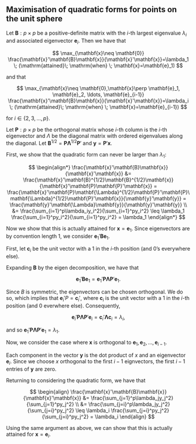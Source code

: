 ##  

:::{#thm-max_quad_form}
## Maximisation of quadratic forms for points on the unit sphere
Let $\mathbf{B}:p\times p$ be a positive-definite matrix with the $i$-th largest eigenvalue $\lambda_i$ and associated eigenvector $\mathbf{e}_i$. Then we have that 

$$
\max_{\mathbf{x}\neq \mathbf{0}} \frac{\mathbf{x}'\mathbf{B}\mathbf{x}}{\mathbf{x}'\mathbf{x}}=\lambda_1 \; (\mathrm{attained}\; \mathrm{when} \; \mathbf{x}=\mathbf{e}_1)
$$

and that

$$
\max_{\mathbf{x}\neq \mathbf{0},\mathbf{x}\perp \mathbf{e}_1, \mathbf{e}_2, \ldots, \mathbf{e}_{i-1}} \frac{\mathbf{x}'\mathbf{B}\mathbf{x}}{\mathbf{x}'\mathbf{x}}=\lambda_i \; (\mathrm{attained}\; \mathrm{when} \; \mathbf{x}=\mathbf{e}_{i-1})
$$

for $i\in\{2,3, \ldots, p\}$.

:::{.proof}

Let $\mathbf{P}:p\times p$ be the orthogonal matrix whose $i$-th column is the $i$-th eigenvector and $\Lambda$ be the diagonal matrix with ordered eigenvalues along the diagonal. Let $\mathbf{B}^{1/2}=\mathbf{P}\mathbf{\Lambda}^{1/2}\mathbf{P}'$ and $\mathbf{y}=\mathbf{P}'\mathbf{x}$.

First, we show that the quadratic form can never be larger than $\lambda_1$:

$$
\begin{align*} 
\frac{\mathbf{x}'\mathbf{B}\mathbf{x}}{\mathbf{x}'\mathbf{x}} &=  \frac{\mathbf{x}'\mathbf{B}^{1/2}\mathbf{B}^{1/2}\mathbf{x}}{\mathbf{x}'\mathbf{P}\mathbf{P}'\mathbf{x}} 
= \frac{\mathbf{x}'\mathbf{P}\mathbf{\Lambda}^{1/2}\mathbf{P}'\mathbf{P}\mathbf{\Lambda}^{1/2}\mathbf{P}'\mathbf{x}}{\mathbf{y}'\mathbf{y}}
=  \frac{\mathbf{y}'\mathbf{\Lambda}\mathbf{y}}{\mathbf{y}'\mathbf{y}} \\ 
 &=  \frac{\sum_{i=1}^p\lambda_iy_i^2}{\sum_{i=1}^py_i^2} 
 \leq \lambda_1 \frac{\sum_{i=1}^py_i^2}{\sum_{i=1}^py_i^2}
 = \lambda_1 
\end{align*}
$$

Now we show that this is actually attained for $\mathbf{x}=\mathbf{e}_1$. Since eigenvectors are by convention length 1, we consider $\mathbf{e}_1'\mathbf{B}\mathbf{e}_1$.

First, let $\mathbf{c}_i$ be the unit vector with a 1 in the $i$-th position (and 0's everywhere else).

Expanding $\mathbf{B}$ by the eigen decomposition, we have that

$$
\mathbf{e}_1'\mathbf{B}\mathbf{e}_1=\mathbf{e}_1'\mathbf{P}\mathbf{\Lambda}\mathbf{P}'\mathbf{e}_1.
$$

Since $B$ is symmetric, the eigenvectors can be chosen orthogonal.
We do so, which implies that $\mathbf{e}_i'P=\mathbf{c}_i'$, where $\mathbf{c}_i$ is the unit vector with a 1 in the $i$-th position (and 0 everwhere else).
Consequently,

$$
\mathbf{e}_i'\mathbf{P}\mathbf{\Lambda}\mathbf{P}'\mathbf{e}_i
= \mathbf{c}_i'\mathbf{\Lambda}\mathbf{c}_i=\lambda_i,
$$

and so $\mathbf{e}_1'\mathbf{P}\mathbf{\Lambda}\mathbf{P}'\mathbf{e}_1=\lambda_1$.

Now, we consider the case where $\mathbf{x}$ is orthogonal to $\mathbf{e}_1, \mathbf{e}_2, \ldots, \mathbf{e}_{i-1}$.

Each component in the vector $\mathbf{y}$ is the dot product of $x$ and an eigenvector $\mathbf{e}_i$.
Since we choose $x$ orthogonal to the first $i-1$ eignvectors, the first $i-1$ entries of $\mathbf{y}$ are zero.

Returning to considering the quadratic form, we have that

$$
\begin{align}
\frac{\mathbf{x}'\mathbf{B}\mathbf{x}}{\mathbf{x}'\mathbf{x}} 
&= \frac{\sum_{j=1}^p\lambda_jy_j^2}{\sum_{j=1}^py_j^2} \\
&= \frac{\sum_{j=i}^p\lambda_jy_j^2}{\sum_{j=i}^py_j^2} 
 \leq \lambda_i \frac{\sum_{j=i}^py_j^2}{\sum_{j=i}^py_j^2} 
 = \lambda_i
\end{align}
$$

Using the same argument as above, we can show that this is actually attained for $\mathbf{x}=\mathbf{e}_i$.

:::



:::